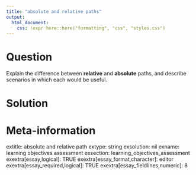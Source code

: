 ```yaml
---
title: "absolute and relative paths"
output:
  html_document:
    css: !expr here::here("formatting", "css", "styles.css")
---
```






Question
========

Explain the difference between **relative** and **absolute** paths, and describe scenarios in which each would be useful.


Solution
========





Meta-information
================
extitle: absolute and relative path
extype: string
exsolution: nil
exname: learning objectives assessment
exsection: learning_objectives_assessment
exextra[essay,logical]: TRUE
exextra[essay_format,character]: editor
exextra[essay_required,logical]: TRUE
exextra[essay_fieldlines,numeric]: 8
